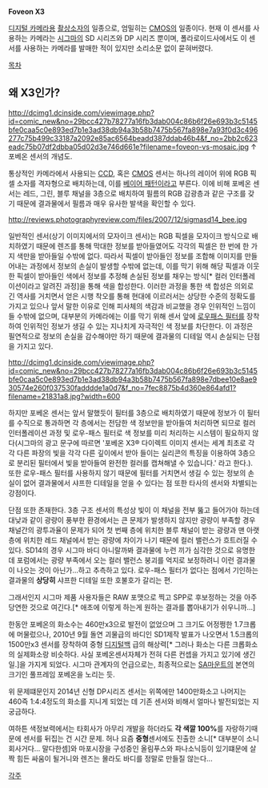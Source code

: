 '''Foveon X3'''

[[디지털 카메라]]용 [[촬상소자]]의 일종으로, 엄밀히는 [[CMOS]]의 일종이다.
현재 이 센서를 사용하는 카메라는 [[시그마]]의 SD 시리즈와 DP 시리즈 뿐이며, 폴라로이드사에서도 이 센서를 사용하는 카메라를 발매한 적이 있지만 소리소문 없이 묻혀버렸다.

[[목차]]

== 왜 X3인가? ==

http://dcimg1.dcinside.com/viewimage.php?id=comic_new&no=29bcc427b78277a16fb3dab004c86b6f26e693b3c5145bfe0caa5c0e893ed7b1e3ad38db94a3b58b7475b567fa898e7a93f0d3c496277c75b499c33187a2092e85ac6564beadd387ddab46b4&f_no=2bb2c623eadc75b07df2dbba05d02d3e746d661e?filename=foveon-vs-mosaic.jpg
↑포베온 센서의 개념도.

통상적인 카메라에서 사용되는 [[CCD]], 혹은 [[CMOS]] 센서는 하나의 레이어 위에 RGB 픽셀 소자를 격자형으로 배치하는데, 이를 [[베이어 패턴]]이라고 부른다. 이에 비해 포베온 센서는 레드, 그린, 블루 채널을 3층으로 배치하여 필름의 RGB 감광층과 같은 구조를 갖기 때문에 결과물에서 필름과 매우 유사한 발색을 확인할 수 있다.

http://reviews.photographyreview.com/files/2007/12/sigmasd14_bee.jpg

일반적인 센서(상기 이미지에서의 모자이크 센서)는 RGB 픽셀을 모자이크 방식으로 배치하였기 때문에 렌즈를 통해 막대한 정보를 받아들였어도 각각의 픽셀은 한 번에 한 가지 색만을 받아들일 수밖에 없다. 따라서 픽셀이 받아들인 정보를 조합해 이미지를 만들어내는 과정에서 정보의 손실이 발생할 수밖에 없는데, 이를 막기 위해 해당 픽셀과 이웃한 픽셀이 받아들인 색에서 정보를 추정해 손실된 정보를 채우는 방식[* 컬러 인터폴레이션이라고 알려진 과정]을 통해 색을 합성한다. 이러한 과정을 통한 색 합성은 의외로 긴 역사를 거치면서 얻은 시행 착오를 통해 현대에 이르러서는 상당한 수준의 정확도를 가지고 있으나 앞서 말한 이유로 인해 피사체의 색감과 비교했을 경우 인위적인 느낌이 들 수밖에 없으며, 대부분의 카메라에는 이를 막기 위해 센서 앞에 [[로우패스 필터]]를 장착하여 인위적인 정보가 생길 수 있는 지나치게 자극적인 색 정보를 차단한다. 이 과정은 필연적으로 정보의 손실을 감수해야만 하기 때문에 결과물의 디테일 역시 손실되는 단점을 가지고 있다.

http://dcimg1.dcinside.com/viewimage.php?id=comic_new&no=29bcc427b78277a16fb3dab004c86b6f26e693b3c5145bfe0caa5c0e893ed7b1e3ad38db94a3b58b7475b567fa898e7dbee10e8ae930574e260f037530fadddde1a0d7&f_no=7fec8875b4d360e864afd1?filename=21831a8.jpg?width=600

하지만 포베온 센서는 앞서 말했듯이 필터를 3층으로 배치하였기 때문에 정보가 이 필터를 수직으로 통과하면 각 층에서는 전담한 색 정보만을 받아들여 처리하면 되므로 컬러 인터폴레이션 과정 및 로우-패스 필터로 색 정보를 미리 처리하는 시스템이 필요하지 않다(시그마의 광고 문구에 따르면 '포베온 X3® 다이렉트 이미지 센서는 세계 최초로 각각 다른 파장의 빛을 각각 다른 깊이에서 받아 들이는 실리콘의 특징을 이용하여 3층으로 분리된 필터에서 빛을 받아들여 완전한 컬러를 캡쳐해낼 수 있습니다.' 라고 한다.). 또한 로우-패스 필터를 사용하지 않기 때문에 필터를 거치면서 생길 수 있는 정보의 손실이 없어 결과물에서 샤프한 디테일을 얻을 수 있다는 점 또한 타사의 센서와 차별되는 강점이다.

단점 또한 존재한다. 3층 구조 센서의 특성상 빛이 이 채널을 전부 뚫고 들어가야 하는데 대낮과 같이 광량이 풍부한 환경에서는 큰 문제가 발생하지 않지만 광량이 부족할 경우 채널간의 광투과율이 문제가 되어 첫 번째 층에 위치한 블루 채널이 받는 광량과 맨 아랫층에 위치한 레드 채널에서 받는 광량에 차이가 나기 때문에 컬러 밸런스가 흐트러질 수 있다. SD14의 경우 시그마 바디 아니랄까봐 결과물에 누런 끼가 심각한 것으로 유명한데 포럼에서는 광량 부족에서 오는 컬러 밸런스 붕괴를 억지로 보정하려니 이런 결과물이 나오는 것이 아닌가...하고 추측하고 있다. 로우-패스 필터가 없다는 점에서 기인하는 결과물의 '''상당히''' 샤프한 디테일 또한 호불호가 갈리는 편.

그래서인지 시그마 제품 사용자들은 RAW 포맷으로 찍고 SPP로 후보정하는 것을 아주 당연한 것으로 여긴다.[* 애초에 이렇게 하는게 원하는 결과를 뽑아내기가 쉬우니까...]

한동안 포베온의 화소수는 460만x3으로 발전이 없었으며 그 크기도 어정쩡한 1.7크롭에 머물렀으나, 2010년 9월 돌연 괴물급의 바디인 SD1제작 발표가 나오면서 1.5크롭의 1500만x3 센서를 장착하여 중형 [[디지털백]] 급의 해상력[* 그러나 화소는 다른 크롭화소의 실제화소랑 비슷하다. 사실 포베온센서자체가 전혀 다른 컨셉을 가지고 있기에 생긴일.]을 가지게 되었다. 시그마 관계자의 언급으로는, 최종적으로는 [[SA마운트]]의 본연의 크기인 풀프레임 포베온을 노리는 듯.

위 문제떄문인지 2014년 신형 DP시리즈 센서는 위쪽에만 1400만화소고 나머지는 460즉 1:4:4정도의 화소를 지니게 되었는 데 기존 센서와 비해서 얼마나 발전되었는 지 궁금하다.

여하튼 색정보력에서는 타회사가 아무리 개발을 하더라도 '''각 색깔 100%'''를 자랑하기때문에 센서를 뒤집는 건 시간 문제. 허나 요즘 '''중형'''센서에도 진출한 소니[* 대부분이 소니회사거다... 말다한셈]와 마포시장을 구성중인 올림푸스와 파나소닉등이 있기떄문에 살짝 힘든 싸움이 될거니와 렌즈는 몰라도 바디를 정말로 만들질 않는다... 

[[각주]]
